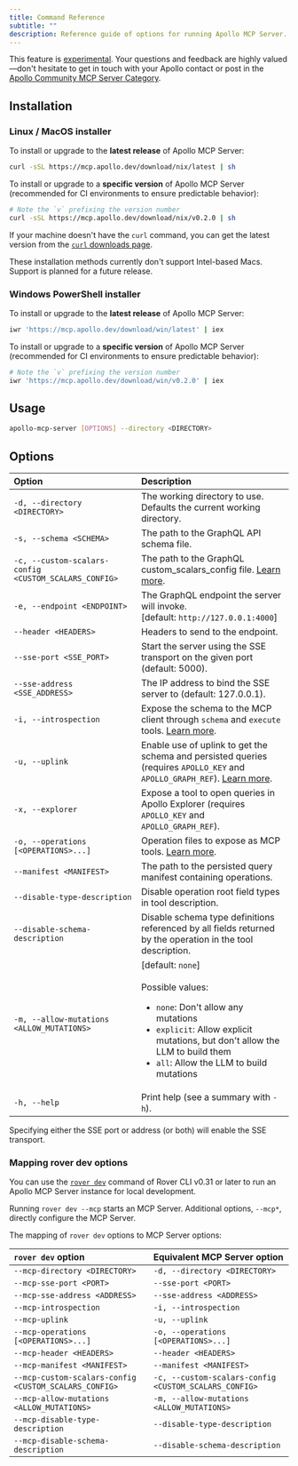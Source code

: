 ```yaml
---
title: Command Reference
subtitle: ""
description: Reference guide of options for running Apollo MCP Server.
---
```


<ExperimentalFeature>

This feature is [experimental](/graphos/resources/feature-launch-stages#experimental). Your questions and feedback are highly valued—don't hesitate to get in touch with your Apollo contact or post in the [Apollo Community MCP Server Category](https://community.apollographql.com/c/mcp-server/41).

</ExperimentalFeature>

## Installation

### Linux / MacOS installer

To install or upgrade to the **latest release** of Apollo MCP Server:

```sh showLineNumbers=false
curl -sSL https://mcp.apollo.dev/download/nix/latest | sh
```

To install or upgrade to a **specific version** of Apollo MCP Server (recommended for CI environments to ensure predictable behavior):

```bash
# Note the `v` prefixing the version number
curl -sSL https://mcp.apollo.dev/download/nix/v0.2.0 | sh
```

If your machine doesn't have the `curl` command, you can get the latest version from the [`curl` downloads page](https://curl.se/download.html).

<Note>

These installation methods currently don't support Intel-based Macs. Support is planned for a future release.

</Note>

### Windows PowerShell installer

To install or upgrade to the **latest release** of Apollo MCP Server:

```bash
iwr 'https://mcp.apollo.dev/download/win/latest' | iex
```

To install or upgrade to a **specific version** of Apollo MCP Server (recommended for CI environments to ensure predictable behavior):

```bash
# Note the `v` prefixing the version number
iwr 'https://mcp.apollo.dev/download/win/v0.2.0' | iex
```

## Usage

```sh showLineNumbers=false
apollo-mcp-server [OPTIONS] --directory <DIRECTORY>
```

## Options

| Option                                     | Description                                                                                                                                                                                                                          |
| :-------------------------------------------------- |:-------------------------------------------------------------------------------------------------------------------------------------------------------------------------------------------------------------------------------------|
| `-d, --directory <DIRECTORY>`                       | The working directory to use. Defaults the current working directory.                                                                                                                                                                |
| `-s, --schema <SCHEMA>`                             | The path to the GraphQL API schema file.                                                                                                                                                                                             |
| `-c, --custom-scalars-config <CUSTOM_SCALARS_CONFIG>` | The path to the GraphQL custom_scalars_config file. [Learn more](/apollo-mcp-server/guides/#custom-scalars).                                                                                                                         |
| `-e, --endpoint <ENDPOINT>`                         | The GraphQL endpoint the server will invoke.<br />[default: `http://127.0.0.1:4000`]                                                                                                                                                 |
| `--header <HEADERS>`                                | Headers to send to the endpoint.                                                                                                                                                                                                     |
| `--sse-port <SSE_PORT>`                             | Start the server using the SSE transport on the given port (default: 5000).                                                                                                                                                          |
| `--sse-address <SSE_ADDRESS>`                       | The IP address to bind the SSE server to (default: 127.0.0.1).                                                                                                                                                                       |
| `-i, --introspection`                               | Expose the schema to the MCP client through `schema` and `execute` tools. [Learn more](/apollo-mcp-server/guides/#from-schema-introspection).                                                                                        |
| `-u, --uplink`                                      | Enable use of uplink to get the schema and persisted queries (requires `APOLLO_KEY` and `APOLLO_GRAPH_REF`). [Learn more](/apollo-mcp-server/guides/#from-graphos-managed-persisted-queries).                                        |
| `-x, --explorer`                                    | Expose a tool to open queries in Apollo Explorer (requires `APOLLO_KEY` and `APOLLO_GRAPH_REF`).                                                                                                                                     |
| `-o, --operations [<OPERATIONS>...]`                | Operation files to expose as MCP tools. [Learn more](/apollo-mcp-server/guides/#from-operation-schema-files).                                                                                                                        |
| `--manifest <MANIFEST>`                             | The path to the persisted query manifest containing operations.                                                                                                                                                                      |
| `--disable-type-description`                        | Disable operation root field types in tool description.                                                                                                                                                                              |
| `--disable-schema-description`                      | Disable schema type definitions referenced by all fields returned by the operation in the tool description.                                                                                                                          |
| `-m, --allow-mutations <ALLOW_MUTATIONS>`           | [default: `none`]<br /><br />Possible values:<ul><li>`none`: Don't allow any mutations</li><li>`explicit`: Allow explicit mutations, but don't allow the LLM to build them</li><li>`all`: Allow the LLM to build mutations</li></ul> |
| `-h, --help`                                        | Print help (see a summary with `-h`).                                                                                                                                                                                                |

Specifying either the SSE port or address (or both) will enable the SSE transport.

### Mapping rover dev options

You can use the [`rover dev`](/rover/commands/dev) command of Rover CLI v0.31 or later to run an Apollo MCP Server instance for local development. 

Running `rover dev --mcp` starts an MCP Server. Additional options, `--mcp*`, directly configure the MCP Server. 

The mapping of `rover dev` options to MCP Server options: 

| `rover dev` option                                     | Equivalent MCP Server option                                                                                                                                                                                                                                |
| :-------------------------------------------------- | :---------------------------------------------------------------------------------------------------------------------------------------------------------------------------------------------------------------------------------------- |
| `--mcp-directory <DIRECTORY>` | `-d, --directory <DIRECTORY>` |
| `--mcp-sse-port <PORT>`  |  `--sse-port <PORT>` |
| `--mcp-sse-address <ADDRESS>` | `--sse-address <ADDRESS>` |
| `--mcp-introspection` | `-i, --introspection`  |
| `--mcp-uplink` |  `-u, --uplink` |
| `--mcp-operations [<OPERATIONS>...]` |  `-o, --operations [<OPERATIONS>...]` |
| `--mcp-header <HEADERS>` | `--header <HEADERS>`   |
| `--mcp-manifest <MANIFEST>` |  `--manifest <MANIFEST>`  |
| `--mcp-custom-scalars-config <CUSTOM_SCALARS_CONFIG>` | `-c, --custom-scalars-config <CUSTOM_SCALARS_CONFIG>` |
| `--mcp-allow-mutations <ALLOW_MUTATIONS>` | `-m, --allow-mutations <ALLOW_MUTATIONS>` |
| `--mcp-disable-type-description` | `--disable-type-description` |
| `--mcp-disable-schema-description` | `--disable-schema-description` |


